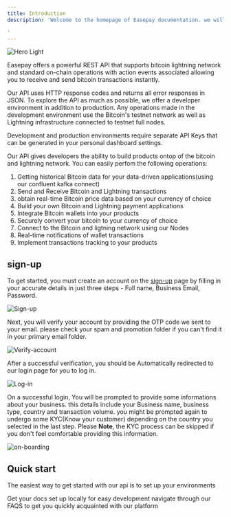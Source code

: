 ```yaml
---
title: Introduction
description: 'Welcome to the homepage of Easepay documentation. we will help you get started and running in a jiffy!

'
---
```


<img
  className="block light:hidden"
  src="/images/Herolight.svg"
  alt="Hero Light"
/>

Easepay offers a powerful REST API that supports bitcoin lightning network and standard on-chain operations with action events associated allowing you to receive and send bitcoin transactions instantly.

Our API uses HTTP response codes and returns all error responses in JSON. To explore the API as much as possible, we offer a developer environment in addition to production. Any operations made in the development environment use the Bitcoin's testnet network as well as Lightning infrastructure connected to testnet full nodes.

Development and production environments require separate API Keys that can be generated in your personal dashboard settings.

Our API gives developers the ability to build products ontop of the bitcoin and lightning network. You can easily perfom the following operations:

1. Getting historical Bitcoin data for your data-driven 
  applications(using our confluent kafka connect)
2. Send and Receive Bitcoin and Lightning transactions
3. obtain real-time Bitcoin price data based on your currency of choice
4. Build your own Bitcoin and Lightning payment applications
5. Integrate Bitcoin wallets into your products
6. Securely convert your bitcoin to your currency of choice
7. Connect to the Bitcoin and ligtning network using our Nodes 
8. Real-time notifications of wallet transactions
9. Implement transactions tracking to your products

## sign-up
   To get started, you must create an account on the [sign-up](https://easepay.io/signup) page by filling in your accurate details in just three steps - Full name, Business Email, Password.


![Sign-up](/images/Signupdark.svg)

Next, you will verify your account by providing the OTP code we sent to your email. please check your spam and promotion folder if you can't find it in your primary email folder.

![Verify-account](/images/AccountVerificationscreen.svg)

After a successful verification, you should be Automatically redirected to  our login page for you to log in.

![Log-in](/images/Signindark.jpg)

On a successful login, You will be prompted to provide some informations about your business. this details include your Business name, business type, country and transaction volume.
you might be prompted again to undergo some KYC(Know your customer) depending on the country you selected in the last step. Please **Note**, the KYC process can be skipped if you don't feel comfortable providing this information.

![on-boarding](/images/Generalinformation.svg)


## Quick start

The easiest way to get started with our api is to set up your environments

<CardGroup cols={2}>
  <Card
    title="Set-up your environment"
    icon="pen-to-square"
    href="https://docs.easepay.io/quickstart"
  >
    Get your docs set up locally for easy development
  </Card>
  <Card
    title="view our FAQS"
    icon="image"
    href="https://support.easepay.io/help-center"
  >
    navigate through our FAQS to get you quickly acquainted with our platform
  </Card>
</CardGroup>

